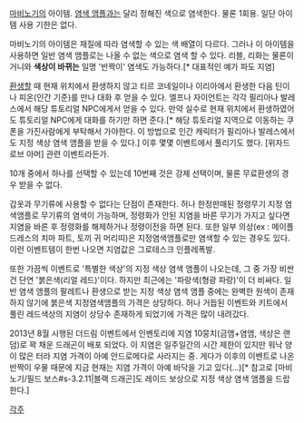 [[마비노기]]의 아이템. [[염색 앰플]]과는 달리 정해진 색으로 염색한다. 물론 1회용. 일단 아이템 사용 기한은 없다.

마비노기의 아이템은 재질에 따라 염색할 수 있는 색 배열이 다르다. 그러나 이 아이템을 사용하면 일반 염색 앰플로는 나올 수 없는 색으로 염색 할 수 있다. 리블, 리화는 물론이거니와 '''색상이 바뀌는''' 일명 '반짝이' 염색도 가능하다.[* 대표적인 예가 파도 지염]

[[환생]]할 때 현재 위치에서 환생하지 않고 티르 코네일이나 이리아에서 환생한 다음 틴이나 피온(인간 기준)를 만나 대화 후 얻을 수 있다. 엘프나 자이언트는 각각 필리아나 발레스에서 해당 튜토리얼 NPC에게서 얻을 수 있다. 만약 실수로 현재 위치에서 환생하였어도 튜토리얼 NPC에게 대화를 하기만 하면 준다.[* 해당 튜토리얼 지역으로 이동하는 쿠폰을 가진사람에게 부탁해서 가야한다. 이 방법으로 인간 캐릭터가 필리아나 발레스에서도 지정 색상 염색 앰플을 받을 수 있다.] 이후 몇몇 이벤트에서 풀리기도 했다. [위자드 로브 아머] 관련 이벤트라든가.

10개 중에서 하나를 선택할 수 있는데 10번째 것은 강제 선택이며, 물론 무료환생의 경우 받을 수 없다.

갑옷과 무기류에 사용할 수 없다는 단점이 존재한다.
허나 한정판매된 정령무기 지정 염색앰플로 무기류의 염색이 가능하며, 정령화가 안된 지염을 바른 무기가 가지고 싶다면 지염을 바른 후 정령화를 해제하거나 정령이전을 하면 된다.
또한 일부 의상(ex : 메이플 드레스의 치마 파트, 토끼 귀 머리띠)은 지정염색앰플로만 염색할 수 있는 경우도 있다. 이런 이벤트템이 한번 나오면 지염값은 그로테스크 인플레폭발.

또한 가끔씩 이벤트로 '특별한 색상'의 지정 색상 염색 앰플이 나오는데, 그 중 가장 비싼건 단연 '붉은색(리얼 레드)'이다. 하지만 최근에는 '파랑색(형광 파랑)'이 더 비싸다. 일반 염색 앰플의 팔레트나 환생으로 받는 지정 색상 염색 앰플 중에는 완벽한 원색이 존재하지 않기에 붉은색 지정염색앰플의 가격은 상당하다. 허나 거듭된 이벤트와 키트에서 풀린 레드색상의 지염이 상당수 존재하게 되었기에 가격은 많이 내려갔다.

2013년 8월 시행된 더드림 이벤트에서 인벤토리에 지염 10뭉치(금앰+염앰, 색상은 랜덤)로 꽉 채운 드래곤이 배포 되었다. 이 지염은 일주일간의 시간 제한이 있지만 워낙 양이 많은 터라 지염 가격이 아예 안드로메다로 사라지는 중. 게다가 이후의 이벤트로 나온 반짝이 우물 때문에 지금 현재는 지염 가격이 아예 바닥을 기고 있다(...)[* 참고로 [마비노기/필드 보스#s-3.2.11|블랙 드래곤]도 레이드 보상으로 지정 색상 염색 앰플을 드랍한다.]


[[각주]]
